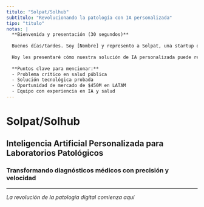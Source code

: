 ```yaml
---
titulo: "Solpat/Solhub"
subtitulo: "Revolucionando la patología con IA personalizada"
tipo: "titulo"
notas: |
  **Bienvenida y presentación (30 segundos)**
  
  Buenos días/tardes. Soy [Nombre] y represento a Solpat, una startup que está transformando la manera en que los laboratorios patológicos procesan y analizan información médica crítica.
  
  Hoy les presentaré cómo nuestra solución de IA personalizada puede reducir errores diagnósticos hasta en un 40% y acelerar los tiempos de reporte en un 60%.
  
  **Puntos clave para mencionar:**
  - Problema crítico en salud pública
  - Solución tecnológica probada
  - Oportunidad de mercado de $450M en LATAM
  - Equipo con experiencia en IA y salud
---
```


# Solpat/Solhub

## Inteligencia Artificial Personalizada para Laboratorios Patológicos

### Transformando diagnósticos médicos con precisión y velocidad

---

*La revolución de la patología digital comienza aquí*